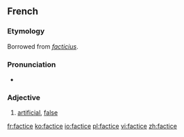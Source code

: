 ==French==

===Etymology===
Borrowed from {{etyl|la|fr}} ''[[facticius]]''.

===Pronunciation===
* {{IPA|/faktis/|lang=fr}}

===Adjective===
{{fr-adj|feminine=factice}}

# [[artificial]], [[false]]

[[fr:factice]]
[[ko:factice]]
[[io:factice]]
[[pl:factice]]
[[vi:factice]]
[[zh:factice]]